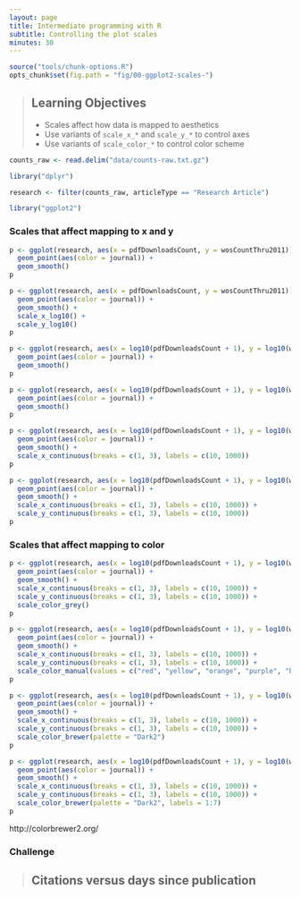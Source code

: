 ```yaml
---
layout: page
title: Intermediate programming with R
subtitle: Controlling the plot scales
minutes: 30
---
```


```r
source("tools/chunk-options.R")
opts_chunk$set(fig.path = "fig/00-ggplot2-scales-")
```

> ## Learning Objectives {.objectives}
>
> * Scales affect how data is mapped to aesthetics
> * Use variants of `scale_x_*` and `scale_y_*` to control axes
> * Use variants of `scale_color_*` to control color scheme

```r
counts_raw <- read.delim("data/counts-raw.txt.gz")
```

```r
library("dplyr")
```

```r
research <- filter(counts_raw, articleType == "Research Article")
```


```r
library("ggplot2")
```

### Scales that affect mapping to x and y

```r
p <- ggplot(research, aes(x = pdfDownloadsCount, y = wosCountThru2011)) +
  geom_point(aes(color = journal)) +
  geom_smooth()
p
```

```r
p <- ggplot(research, aes(x = pdfDownloadsCount, y = wosCountThru2011)) +
  geom_point(aes(color = journal)) +
  geom_smooth() +
  scale_x_log10() +
  scale_y_log10()
p
```

```r
p <- ggplot(research, aes(x = log10(pdfDownloadsCount + 1), y = log10(wosCountThru2011 + 1))) +
  geom_point(aes(color = journal)) +
  geom_smooth()
p
```


```r
p <- ggplot(research, aes(x = log10(pdfDownloadsCount + 1), y = log10(wosCountThru2011 + 1))) +
  geom_point(aes(color = journal)) +
  geom_smooth()
p
```

```r
p <- ggplot(research, aes(x = log10(pdfDownloadsCount + 1), y = log10(wosCountThru2011 + 1))) +
  geom_point(aes(color = journal)) +
  geom_smooth() +
  scale_x_continuous(breaks = c(1, 3), labels = c(10, 1000))
p
```


```r
p <- ggplot(research, aes(x = log10(pdfDownloadsCount + 1), y = log10(wosCountThru2011 + 1))) +
  geom_point(aes(color = journal)) +
  geom_smooth() +
  scale_x_continuous(breaks = c(1, 3), labels = c(10, 1000)) +
  scale_y_continuous(breaks = c(1, 3), labels = c(10, 1000))
p
```

### Scales that affect mapping to color

```r
p <- ggplot(research, aes(x = log10(pdfDownloadsCount + 1), y = log10(wosCountThru2011 + 1))) +
  geom_point(aes(color = journal)) +
  geom_smooth() +
  scale_x_continuous(breaks = c(1, 3), labels = c(10, 1000)) +
  scale_y_continuous(breaks = c(1, 3), labels = c(10, 1000)) +
  scale_color_grey()
p
```

```r
p <- ggplot(research, aes(x = log10(pdfDownloadsCount + 1), y = log10(wosCountThru2011 + 1))) +
  geom_point(aes(color = journal)) +
  geom_smooth() +
  scale_x_continuous(breaks = c(1, 3), labels = c(10, 1000)) +
  scale_y_continuous(breaks = c(1, 3), labels = c(10, 1000)) +
  scale_color_manual(values = c("red", "yellow", "orange", "purple", "blue", "yellow", "pink"))
p
```

```r
p <- ggplot(research, aes(x = log10(pdfDownloadsCount + 1), y = log10(wosCountThru2011 + 1))) +
  geom_point(aes(color = journal)) +
  geom_smooth() +
  scale_x_continuous(breaks = c(1, 3), labels = c(10, 1000)) +
  scale_y_continuous(breaks = c(1, 3), labels = c(10, 1000)) +
  scale_color_brewer(palette = "Dark2")
p
```

```r
p <- ggplot(research, aes(x = log10(pdfDownloadsCount + 1), y = log10(wosCountThru2011 + 1))) +
  geom_point(aes(color = journal)) +
  geom_smooth() +
  scale_x_continuous(breaks = c(1, 3), labels = c(10, 1000)) +
  scale_y_continuous(breaks = c(1, 3), labels = c(10, 1000)) +
  scale_color_brewer(palette = "Dark2", labels = 1:7)
p
```

http://colorbrewer2.org/

### Challenge

> ## Citations versus days since publication {.challenge}

